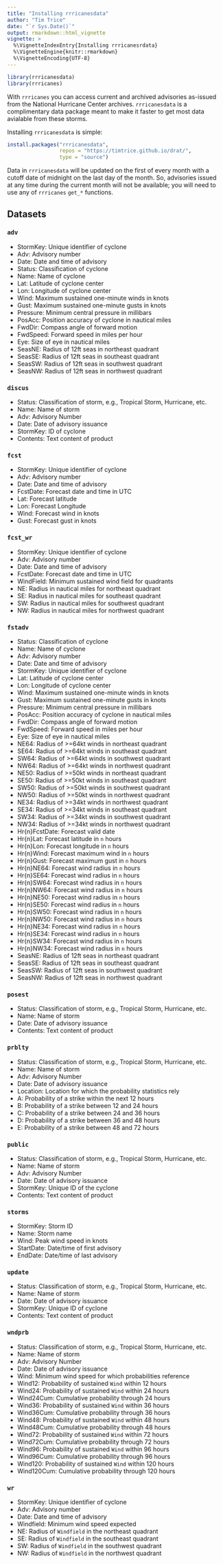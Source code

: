 ```yaml
---
title: "Installing rrricanesdata"
author: "Tim Trice"
date: "`r Sys.Date()`"
output: rmarkdown::html_vignette
vignette: >
  %\VignetteIndexEntry{Installing rrricanesrdata}
  %\VignetteEngine{knitr::rmarkdown}
  %\VignetteEncoding{UTF-8}
---
```


```r
library(rrricanesdata)
library(rrricanes)
```

With `rrricanes` you can access current and archived advisories as-issued from the National Hurricane Center archives. `rrricanesdata` is a complimentary data package meant to make it faster to get most data avialable from these storms. 

Installing `rrricanesdata` is simple:

```r
install.packages("rrricanesdata", 
                 repos = "https://timtrice.github.io/drat/", 
                 type = "source")
```

Data in `rrricanesdata` will be updated on the first of every month with a cutoff date of midnight on the last day of the month. So, advisories issued at any time during the current month will not be available; you will need to use any of `rrricanes` `get_*` functions. 

## Datasets

### `adv`
  * StormKey: Unique identifier of cyclone
  * Adv: Advisory number
  * Date: Date and time of advisory
  * Status: Classification of cyclone
  * Name: Name of cyclone
  * Lat: Latitude of cyclone center
  * Lon: Longitude of cyclone center
  * Wind: Maximum sustained one-minute winds in knots
  * Gust: Maximum sustained one-minute gusts in knots
  * Pressure: Minimum central pressure in millibars
  * PosAcc: Position accuracy of cyclone in nautical miles
  * FwdDir: Compass angle of forward motion
  * FwdSpeed: Forward speed in miles per hour
  * Eye: Size of eye in nautical miles
  * SeasNE: Radius of 12ft seas in northeast quadrant
  * SeasSE: Radius of 12ft seas in southeast quadrant
  * SeasSW: Radius of 12ft seas in southwest quadrant
  * SeasNW: Radius of 12ft seas in northwest quadrant

### `discus`
  * Status: Classification of storm, e.g., Tropical Storm, Hurricane,
    etc.
  * Name: Name of storm
  * Adv: Advisory Number
  * Date: Date of advisory issuance
  * StormKey: ID of cyclone
  * Contents: Text content of product

### `fcst`
  * StormKey: Unique identifier of cyclone
  * Adv: Advisory number
  * Date: Date and time of advisory
  * FcstDate: Forecast date and time in UTC
  * Lat: Forecast latitude
  * Lon: Forecast Longitude
  * Wind: Forecast wind in knots
  * Gust: Forecast gust in knots

### `fcst_wr`
  * StormKey: Unique identifier of cyclone
  * Adv: Advisory number
  * Date: Date and time of advisory
  * FcstDate: Forecast date and time in UTC
  * WindField: Minimum sustained wind field for quadrants
  * NE: Radius in nautical miles for northeast quadrant
  * SE: Radius in nautical miles for southeast quadrant
  * SW: Radius in nautical miles for southwest quadrant
  * NW: Radius in nautical miles for northwest quadrant

### `fstadv`
  * Status: Classification of cyclone
  * Name: Name of cyclone
  * Adv: Advisory number
  * Date: Date and time of advisory
  * StormKey: Unique identifier of cyclone
  * Lat: Latitude of cyclone center
  * Lon: Longitude of cyclone center
  * Wind: Maximum sustained one-minute winds in knots
  * Gust: Maximum sustained one-minute gusts in knots
  * Pressure: Minimum central pressure in millibars
  * PosAcc: Position accuracy of cyclone in nautical miles
  * FwdDir: Compass angle of forward motion
  * FwdSpeed: Forward speed in miles per hour
  * Eye: Size of eye in nautical miles
  * NE64: Radius of >=64kt winds in northeast quadrant
  * SE64: Radius of >=64kt winds in southeast quadrant
  * SW64: Radius of >=64kt winds in southwest quadrant
  * NW64: Radius of >=64kt winds in northwest quadrant
  * NE50: Radius of >=50kt winds in northeast quadrant
  * SE50: Radius of >=50kt winds in southeast quadrant
  * SW50: Radius of >=50kt winds in southwest quadrant
  * NW50: Radius of >=50kt winds in northwest quadrant
  * NE34: Radius of >=34kt winds in northwest quadrant
  * SE34: Radius of >=34kt winds in southeast quadrant
  * SW34: Radius of >=34kt winds in southwest quadrant
  * NW34: Radius of >=34kt winds in northwest quadrant
  * Hr\{n\}FcstDate: Forecast valid date
  * Hr\{n\}Lat: Forecast latitude in `n` hours
  * Hr\{n\}Lon: Forecast longitude in `n` hours
  * Hr\{n\}Wind: Forecast maximum wind in `n` hours
  * Hr\{n\}Gust: Forecast maximum gust in `n` hours
  * Hr\{n\}NE64: Forecast wind radius in `n` hours
  * Hr\{n\}SE64: Forecast wind radius in `n` hours
  * Hr\{n\}SW64: Forecast wind radius in `n` hours
  * Hr\{n\}NW64: Forecast wind radius in `n` hours
  * Hr\{n\}NE50: Forecast wind radius in `n` hours
  * Hr\{n\}SE50: Forecast wind radius in `n` hours
  * Hr\{n\}SW50: Forecast wind radius in `n` hours
  * Hr\{n\}NW50: Forecast wind radius in `n` hours
  * Hr\{n\}NE34: Forecast wind radius in `n` hours
  * Hr\{n\}SE34: Forecast wind radius in `n` hours
  * Hr\{n\}SW34: Forecast wind radius in `n` hours
  * Hr\{n\}NW34: Forecast wind radius in `n` hours
  * SeasNE: Radius of 12ft seas in northeast quadrant
  * SeasSE: Radius of 12ft seas in southeast quadrant
  * SeasSW: Radius of 12ft seas in southwest quadrant
  * SeasNW: Radius of 12ft seas in northwest quadrant

### `posest`
  * Status: Classification of storm, e.g., Tropical Storm, Hurricane,
    etc.
  * Name: Name of storm
  * Date: Date of advisory issuance
  * Contents: Text content of product

### `prblty`
  * Status: Classification of storm, e.g., Tropical Storm, Hurricane,
    etc.
  * Name: Name of storm
  * Adv: Advisory Number
  * Date: Date of advisory issuance
  * Location: Location for which the probability statistics rely
  * A: Probability of a strike within the next 12 hours
  * B: Probability of a strike between 12 and 24 hours
  * C: Probability of a strike between 24 and 36 hours
  * D: Probability of a strike between 36 and 48 hours
  * E: Probability of a strike between 48 and 72 hours

### `public`
  * Status: Classification of storm, e.g., Tropical Storm, Hurricane,
    etc.
  * Name: Name of storm
  * Adv: Advisory Number
  * Date: Date of advisory issuance
  * StormKey: Unique ID of the cyclone
  * Contents: Text content of product

### `storms`
  * StormKey: Storm ID
  * Name: Storm name
  * Wind: Peak wind speed in knots
  * StartDate: Date/time of first advisory
  * EndDate: Date/time of last advisory

### `update`
  * Status: Classification of storm, e.g., Tropical Storm, Hurricane,
    etc.
  * Name: Name of storm
  * Date: Date of advisory issuance
  * StormKey: Unique ID of cyclone
  * Contents: Text content of product

### `wndprb`
  * Status: Classification of storm, e.g., Tropical Storm, Hurricane,
    etc.
  * Name: Name of storm
  * Adv: Advisory Number
  * Date: Date of advisory issuance
  * Wind: Minimum wind speed for which probabilities reference
  * Wind12: Probability of sustained `Wind` within 12 hours
  * Wind24: Probability of sustained `Wind` within 24 hours
  * Wind24Cum: Cumulative probability through 24 hours
  * Wind36: Probability of sustained `Wind` within 36 hours
  * Wind36Cum: Cumulative probability through 36 hours
  * Wind48: Probability of sustained `Wind` within 48 hours
  * Wind48Cum: Cumulative probability through 48 hours
  * Wind72: Probability of sustained `Wind` within 72 hours
  * Wind72Cum: Cumulative probability through 72 hours
  * Wind96: Probability of sustained `Wind` within 96 hours
  * Wind96Cum: Cumulative probability through 96 hours
  * Wind120: Probability of sustained `Wind` within 120 hours
  * Wind120Cum: Cumulative probability through 120 hours

### `wr`
  * StormKey: Unique identifier of cyclone
  * Adv: Advisory number
  * Date: Date and time of advisory
  * Windfield: Minimum wind speed expected
  * NE: Radius of `Windfield` in the northeast quadrant
  * SE: Radius of `Windfield` in the southeast quadrant
  * SW: Radius of `Windfield` in the southwest quadrant
  * NW: Radius of `Windfield` in the northwest quadrant
